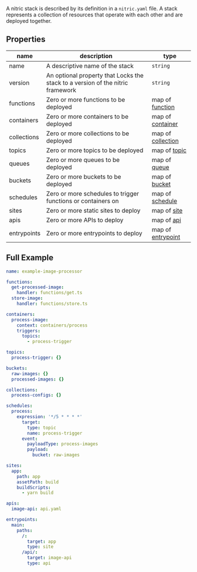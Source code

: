 A nitric stack is described by its definition in a `nitric.yaml` file. A stack represents a collection of resources that operate with each other and are deployed together.

## Properties

| **name**    | **description**                                                                | **type**                           |
| ----------- | ------------------------------------------------------------------------------ | ---------------------------------- |
| name        | A descriptive name of the stack                                                | `string`                           |
| version     | An optional property that Locks the stack to a version of the nitric framework | `string`                           |
| functions   | Zero or more functions to be deployed                                          | map of [function](./functions)     |
| containers  | Zero or more containers to be deployed                                         | map of [container](./containers)   |
| collections | Zero or more collections to be deployed                                        | map of [collection](./collections) |
| topics      | Zero or more topics to be deployed                                             | map of [topic](./topics)           |
| queues      | Zero or more queues to be deployed                                             | map of [queue](./queues)           |
| buckets     | Zero or more buckets to be deployed                                            | map of [bucket](./buckets)         |
| schedules   | Zero or more schedules to trigger functions or containers on                   | map of [schedule](./schedules)     |
| sites       | Zero or more static sites to deploy                                            | map of [site](./sites)             |
| apis        | Zero or more APIs to deploy                                                    | map of [api](./api-gateways)       |
| entrypoints | Zero or more entrypoints to deploy                                             | map of [entrypoint](./entrypoints) |

## Full Example

```yaml
name: example-image-processor

functions:
  get-processed-image:
    handler: functions/get.ts
  store-image:
    handler: functions/store.ts

containers:
  process-image:
    context: containers/process
    triggers:
      topics:
        - process-trigger

topics:
  process-trigger: {}

buckets:
  raw-images: {}
  processed-images: {}

collections:
  process-configs: {}

schedules:
  process:
    expression: '*/5 * * * *'
      target:
        type: topic
        name: process-trigger
      event:
        payloadType: process-images
        payload:
          bucket: raw-images

sites:
  app:
    path: app
    assetPath: build
    buildScripts:
      - yarn build

apis:
  image-api: api.yaml

entrypoints:
  main:
    paths:
      /:
        target: app
        type: site
      /api/:
        target: image-api
        type: api
```
